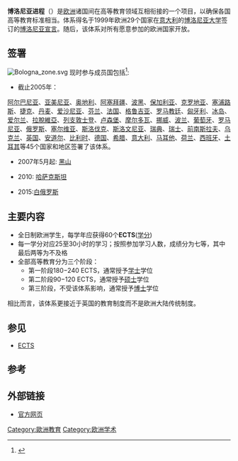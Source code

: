 {{noteTA
|1=zh-hans:博洛尼亚;zh-hk:博洛尼亞;zh-tw:波隆那;
}}
'''博洛尼亚进程'''（{{lang-en|'''Bologna process'''}}）是[[欧洲|欧洲]]诸国间在高等教育领域互相衔接的一个项目，以确保各国高等教育标准相当。体系得名于1999年欧洲29个国家在[[意大利|意大利]]的[[博洛尼亚大学|博洛尼亚大学]]签订的[[博洛尼亚宣言|博洛尼亚宣言]]。随后，该体系对所有愿意参加的欧洲国家开放。

== 签署 ==
[[File:Bologna_zone.svg|thumb]]
现时参与成员国包括<ref>{{Cite web |url=http://www.coe.int/t/dg4/highereducation/EHEA2010/BolognaPedestrians_en.asp#P132_13851 |title=Bologna for Pedestrians, The Council of Europe Internet Portal. |accessdate=2009-11-17 |archive-date=2014-10-06 |archive-url=https://web.archive.org/web/20141006202127/http://www.coe.int/t/dg4/highereducation/ehea2010/bolognapedestrians_en.asp#P132_13851 |dead-url=no }}</ref>:
* 截止2005年：

[[阿尔巴尼亚|阿尔巴尼亚]]、[[亚美尼亚|亚美尼亚]]、[[奥地利|奥地利]]、[[阿塞拜疆|阿塞拜疆]]、[[波黑|波黑]]、[[保加利亚|保加利亚]]、[[克罗地亚|克罗地亚]]、[[塞浦路斯|塞浦路斯]]、[[捷克|捷克]]、[[丹麦|丹麦]]、[[爱沙尼亚|爱沙尼亚]]、[[芬兰|芬兰]]、[[法国|法国]]、[[格鲁吉亚|格鲁吉亚]]、[[罗马教廷|罗马教廷]]、[[匈牙利|匈牙利]]、[[冰岛|冰岛]]、[[爱尔兰|爱尔兰]]、[[拉脫維亞|拉脫維亞]]、[[列支敦士登|列支敦士登]]、[[卢森堡|卢森堡]]、[[摩尔多瓦|摩尔多瓦]]、[[挪威|挪威]]、[[波兰|波兰]]、[[葡萄牙|葡萄牙]]、[[罗马尼亚|罗马尼亚]]、[[俄罗斯|俄罗斯]]、[[塞尔维亚|塞尔维亚]]、[[斯洛伐克|斯洛伐克]]、[[斯洛文尼亚|斯洛文尼亚]]、[[瑞典|瑞典]]、[[瑞士|瑞士]]、[[前南斯拉夫|前南斯拉夫]]、[[乌克兰|乌克兰]]、[[英国|英国]]、[[安道尔|安道尔]]、[[比利时|比利时]]、[[德国|德国]]、[[希腊|希腊]]、[[意大利|意大利]]、[[马耳他|马耳他]]、[[荷兰|荷兰]]、[[西班牙|西班牙]]、[[土耳其|土耳其]]等45个国家和地区签署了该体系。
* 2007年5月起: [[黑山|黑山]]

* 2010: [[哈萨克斯坦|哈萨克斯坦]]

*2015:[[白俄罗斯|白俄罗斯]]

== 主要内容 ==
{{main|ECTS}}
*全日制欧洲学生，每学年应获得60个'''ECTS'''([[学分|学分]])
*每一学分对应25至30小时的学习；按照参加学习人数，成绩分为七等，其中最后两等为不及格
*全部高等教育分为三个阶段：
**第一阶段180−240 ECTS，通常授予[[学士|学士]]学位
**第二阶段90−120 ECTS，通常授予[[硕士|硕士]]学位
**第三阶段，不受该体系影响，通常授予[[博士|博士]]学位

相比而言，该体系更接近于英国的教育制度而不是欧洲大陆传统制度。

== 参见 ==
* [[ECTS|ECTS]]

== 参考 ==
<references />

== 外部链接 ==

* [http://www.ehea.info/ 官方网页] {{Wayback|url=http://www.ehea.info/ |date=20210223102220 }}

{{Authority control}}
[[Category:歐洲教育|Category:歐洲教育]]
[[Category:欧洲学术|Category:欧洲学术]]